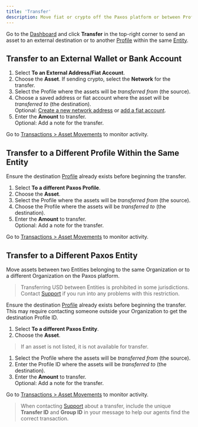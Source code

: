 ```yaml
---
title: 'Transfer'
description: Move fiat or crypto off the Paxos platform or between Profiles.
---
```


[Profile]: /dashboard/organization#profile
[Entity]: /dashboard/organization#entity
[address]: /dashboard/addresses#new-address
[Dashboard]: https://dashboard.paxos.com/
[fiat]: /dashboard/fiat
[transactions]: https://dashboard.paxos.com/dashboard/transactions/asset-movements
[Support]: https://support.paxos.com

Go to the [Dashboard] and click **Transfer** in the top-right corner to send an asset to an external destination or to another [Profile] within the same [Entity].

## Transfer to an External Wallet or Bank Account

1. Select **To an External Address/Fiat Account**.
1. Choose the **Asset**. If sending crypto, select the **Network** for the transfer.
1. Select the Profile where the assets will be _transferred from_ (the source).
1. Choose a saved address or fiat account where the asset will be _transferred to_ (the destination).<br />Optional: [Create a new network address][address] or [add a fiat account][fiat].
1. Enter the **Amount** to transfer.<br />Optional: Add a note for the transfer.

Go to [Transactions > Asset Movements][transactions] to monitor activity.

## Transfer to a Different Profile Within the Same Entity

Ensure the destination [Profile] already exists before beginning the transfer.

1. Select **To a different Paxos Profile**.
1. Choose the **Asset**.
1. Select the Profile where the assets will be _transferred from_ (the source).
1. Choose the Profile where the assets will be _transferred to_ (the destination).
1. Enter the **Amount** to transfer.<br />Optional: Add a note for the transfer.

Go to [Transactions > Asset Movements][transactions] to monitor activity.

## Transfer to a Different Paxos Entity

Move assets between two Entities belonging to the same Organization or to a different Organization on the Paxos platform.

> Transferring USD between Entities is prohibited in some jurisdictions.
> Contact [Support] if you run into any problems with this restriction.

Ensure the destination [Profile] already exists before beginning the transfer.
This may require contacting someone outside your Organization to get the destination Profile ID.

1. Select **To a different Paxos Entity**.
1. Choose the **Asset**.
> If an asset is not listed, it is not available for transfer.
1. Select the Profile where the assets will be _transferred from_ (the source).
1. Enter the Profile ID where the assets will be _transferred to_ (the destination).
1. Enter the **Amount** to transfer.<br />Optional: Add a note for the transfer.

Go to [Transactions > Asset Movements][transactions] to monitor activity.

> When contacting [Support] about a transfer, include the unique **Transfer ID** and **Group ID** in your message to help our agents find the correct transaction.
